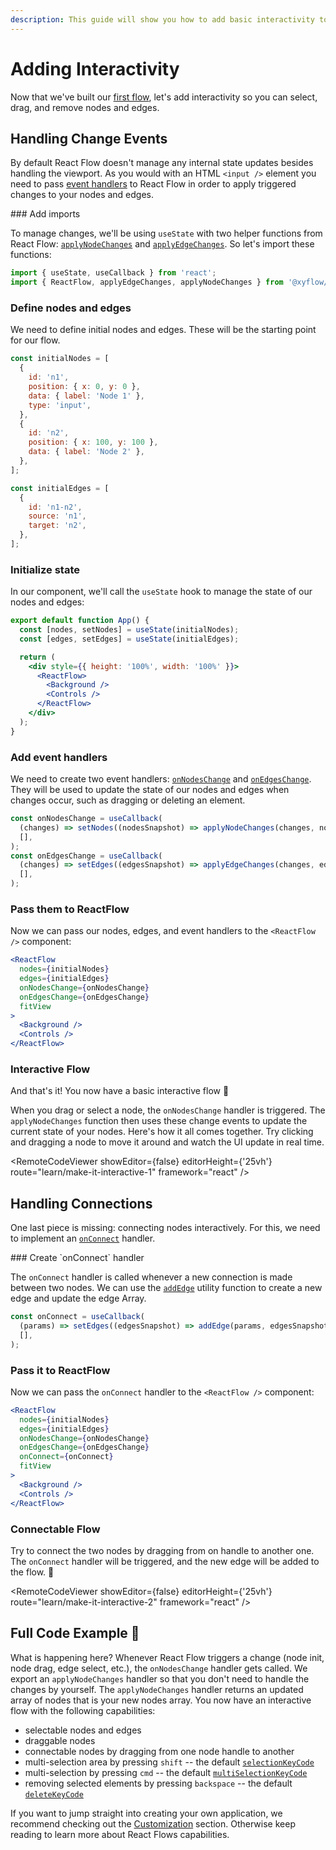 ```yaml
---
description: This guide will show you how to add basic interactivity to your flow.
---
```



# Adding Interactivity

Now that we've built our [first flow](learn/concepts/building-a-flow),
let's add interactivity so you can select, drag, and remove nodes and edges.

## Handling Change Events

By default React Flow doesn't manage any internal state updates besides handling the viewport.
As you would with an HTML `<input />` element you need to pass [event handlers](/api-reference/react-flow#event-handlers)
to React Flow in order to apply triggered changes to your nodes and edges.

 <Steps>
 ### Add imports

To manage changes, we'll be using `useState` with two helper functions from React Flow:
[`applyNodeChanges`](/api-reference/utils/apply-node-changes) and [`applyEdgeChanges`](/api-reference/utils/apply-edge-changes).
So let's import these functions:

```jsx
import { useState, useCallback } from 'react';
import { ReactFlow, applyEdgeChanges, applyNodeChanges } from '@xyflow/react';
```

### Define nodes and edges

We need to define initial nodes and edges. These will be the starting point for our flow.

```jsx
const initialNodes = [
  {
    id: 'n1',
    position: { x: 0, y: 0 },
    data: { label: 'Node 1' },
    type: 'input',
  },
  {
    id: 'n2',
    position: { x: 100, y: 100 },
    data: { label: 'Node 2' },
  },
];

const initialEdges = [
  {
    id: 'n1-n2',
    source: 'n1',
    target: 'n2',
  },
];
```

### Initialize state

In our component, we'll call the `useState` hook to manage the state of our nodes and edges:

```jsx {2-3}
export default function App() {
  const [nodes, setNodes] = useState(initialNodes);
  const [edges, setEdges] = useState(initialEdges);

  return (
    <div style={{ height: '100%', width: '100%' }}>
      <ReactFlow>
        <Background />
        <Controls />
      </ReactFlow>
    </div>
  );
}
```

### Add event handlers

We need to create two event handlers: [`onNodesChange`](/api-reference/react-flow#onnodeschange)
and [`onEdgesChange`](/api-reference/react-flow#onedgeschange).
They will be used to update the state of our nodes and edges when changes occur, such as dragging or deleting an element.

```jsx
const onNodesChange = useCallback(
  (changes) => setNodes((nodesSnapshot) => applyNodeChanges(changes, nodesSnapshot)),
  [],
);
const onEdgesChange = useCallback(
  (changes) => setEdges((edgesSnapshot) => applyEdgeChanges(changes, edgesSnapshot)),
  [],
);
```

### Pass them to ReactFlow

Now we can pass our nodes, edges, and event handlers to the `<ReactFlow />` component:

```jsx {4-5}
<ReactFlow
  nodes={initialNodes}
  edges={initialEdges}
  onNodesChange={onNodesChange}
  onEdgesChange={onEdgesChange}
  fitView
>
  <Background />
  <Controls />
</ReactFlow>
```

### Interactive Flow

And that's it! You now have a basic interactive flow 🎉

When you drag or select a node, the `onNodesChange` handler is triggered.
The `applyNodeChanges` function then uses these change events to update the current state of your nodes.
Here's how it all comes together. Try clicking and dragging a node to move it around and watch the UI update in real time.

<RemoteCodeViewer
  showEditor={false}
  editorHeight={'25vh'}
  route="learn/make-it-interactive-1"
  framework="react"
/>
 </Steps>

## Handling Connections

One last piece is missing: connecting nodes interactively.
For this, we need to implement an [`onConnect`](/api-reference/react-flow#onconnect) handler.

<Steps>
### Create `onConnect` handler

The `onConnect` handler is called whenever a new connection is made between two nodes.
We can use the [`addEdge`](/api-reference/utils/add-edge) utility function to create a new edge and update the edge Array.

```jsx
const onConnect = useCallback(
  (params) => setEdges((edgesSnapshot) => addEdge(params, edgesSnapshot)),
  [],
);
```

### Pass it to ReactFlow

Now we can pass the `onConnect` handler to the `<ReactFlow />` component:

```jsx {6}
<ReactFlow
  nodes={initialNodes}
  edges={initialEdges}
  onNodesChange={onNodesChange}
  onEdgesChange={onEdgesChange}
  onConnect={onConnect}
  fitView
>
  <Background />
  <Controls />
</ReactFlow>
```

### Connectable Flow

Try to connect the two nodes by dragging from on handle to another one. The `onConnect` handler will be triggered, and the new edge will be added to the flow. 🥳

<RemoteCodeViewer
  showEditor={false}
  editorHeight={'25vh'}
  route="learn/make-it-interactive-2"
  framework="react"
/>

</Steps>

## Full Code Example 🏁

<RemoteCodeViewer
  orientation="horizontal"
  route="learn/make-it-interactive-2"
  framework="react"
/>

What is happening here? Whenever React Flow triggers a change (node init, node drag, edge select, etc.),
the `onNodesChange` handler gets called.
We export an `applyNodeChanges` handler so that you don't need to handle the changes by yourself.
The `applyNodeChanges` handler returns an updated array of nodes that is your new nodes array.
You now have an interactive flow with the following capabilities:

- selectable nodes and edges
- draggable nodes
- connectable nodes by dragging from one node handle to another
- multi-selection area by pressing `shift` -- the default [`selectionKeyCode`](/api-reference/react-flow#selectionkeycode)
- multi-selection by pressing `cmd` -- the default [`multiSelectionKeyCode`](/api-reference/react-flow#multiselectionkeycode)
- removing selected elements by pressing `backspace` -- the default [`deleteKeyCode`](/api-reference/react-flow#deletekeycode)

If you want to jump straight into creating your own application, we recommend checking out the [Customization](/learn/customization) section.
Otherwise keep reading to learn more about React Flows capabilities.
